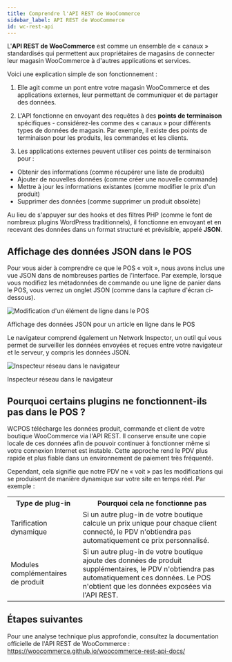 ```yaml
---
title: Comprendre l'API REST de WooCommerce
sidebar_label: API REST de WooCommerce
id: wc-rest-api
---
```



L'**API REST de WooCommerce** est comme un ensemble de « canaux » standardisés qui permettent aux propriétaires de magasins de connecter leur magasin WooCommerce à d'autres applications et services.

Voici une explication simple de son fonctionnement :

1. Elle agit comme un pont entre votre magasin WooCommerce et des applications externes, leur permettant de communiquer et de partager des données.

2. L'API fonctionne en envoyant des requêtes à des **points de terminaison** spécifiques - considérez-les comme des « canaux » pour différents types de données de magasin. Par exemple, il existe des points de terminaison pour les produits, les commandes et les clients.

3. Les applications externes peuvent utiliser ces points de terminaison pour :
- Obtenir des informations (comme récupérer une liste de produits)
- Ajouter de nouvelles données (comme créer une nouvelle commande)
- Mettre à jour les informations existantes (comme modifier le prix d'un produit)
- Supprimer des données (comme supprimer un produit obsolète)

Au lieu de s'appuyer sur des hooks et des filtres PHP (comme le font de nombreux plugins WordPress traditionnels), il fonctionne en envoyant et en recevant des données dans un format structuré et prévisible, appelé **JSON**.

<LocalizedSVG svgName="wc-rest-api" />

## Affichage des données JSON dans le POS

Pour vous aider à comprendre ce que le POS « voit », nous avons inclus une vue JSON dans de nombreuses parties de l'interface.
Par exemple, lorsque vous modifiez les métadonnées de commande ou une ligne de panier dans le POS, vous verrez un onglet JSON (comme dans la capture d'écran ci-dessous).

<div class="image-container">
<Image
alt="Modification d'un élément de ligne dans le POS"
img="/img/edit-line-item.png"
style={{maxHeight: 400}}
/>
<p class="image-caption">Affichage des données JSON pour un article en ligne dans le POS</p>
</div>

Le navigateur comprend également un Network Inspector, un outil qui vous permet de surveiller les données envoyées et reçues entre votre navigateur et le serveur, y compris les données JSON.

<div class="image-container">
<Image
alt="Inspecteur réseau dans le navigateur"
img="/img/network-inspector.png"
/>
<p class="image-caption">Inspecteur réseau dans le navigateur</p>
</div>

## Pourquoi certains plugins ne fonctionnent-ils pas dans le POS ?

WCPOS télécharge les données produit, commande et client de votre boutique WooCommerce via l'API REST.
Il conserve ensuite une copie locale de ces données afin de pouvoir continuer à fonctionner même si votre connexion Internet est instable.
Cette approche rend le PDV plus rapide et plus fiable dans un environnement de paiement très fréquenté.

Cependant, cela signifie que notre PDV ne « voit » pas les modifications qui se produisent de manière dynamique sur votre site en temps réel. Par exemple :

<table>
<tr>
<th style={{width: "200px"}}>Type de plug-in</th>
<th>Pourquoi cela ne fonctionne pas</th>
</tr>
<tr>
<td>Tarification dynamique</td>
<td>Si un autre plug-in de votre boutique calcule un prix unique pour chaque client connecté, le PDV n'obtiendra pas automatiquement ce prix personnalisé.</td>
</tr>
<tr>
<td>Modules complémentaires de produit</td>
<td>Si un autre plug-in de votre boutique ajoute des données de produit supplémentaires, le PDV n'obtiendra pas automatiquement ces données. Le POS n'obtient que les données exposées via l'API REST.</td>
</tr>
</table>

## Étapes suivantes

Pour une analyse technique plus approfondie, consultez la documentation officielle de l'API REST de WooCommerce :
https://woocommerce.github.io/woocommerce-rest-api-docs/
